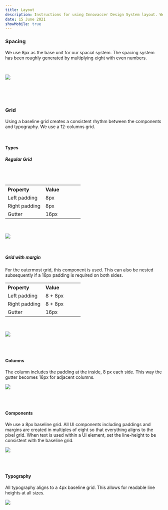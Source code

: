 ```yaml
---
title: Layout
description: Instructions for using Innovaccer Design System layout. We use 8px as the base unit for our spacial system.
date: 15 June 2021
showMobile: true
---
```


### Spacing

We use 8px as the base unit for our spacial system. The spacing system has been roughly generated by multiplying eight with even numbers.

<Message
  appearance='info'
  description='12px is an outlier to the rule. This special padding amount allows for better alignment of stacked items while giving elements enough room to breathe.'
/>

<br />

![](./images/spacing.png)

<br />
<br />
<br />

### Grid

Using a baseline grid creates a consistent rhythm between the components and typography. We use a 12-columns grid.

<br />

#### Types

##### Regular Grid
<br/>
<br/>

<table style="width: 100%">
  <tbody>
    <tr>
      <th style="width:50%; text-align: left;">Property</th>
      <th style="width:50%; text-align: left;">Value</th>
    </tr>
    <tr style="vertical-align: top">
      <td>Left padding</td>
      <td>8px</td>
    </tr>
    <tr style="vertical-align: top">
      <td>Right padding</td>
      <td>
          8px
      </td>
    </tr>
    <tr style="vertical-align: top">
      <td>Gutter</td>
      <td>16px</td>
    </tr>
  </tbody>
</table>


<br />

![](./images/grid-layout.jpeg)

<br />

##### Grid with margin

For the outermost grid, this component is used. This can
also be nested subsequently if a 16px padding is required
on both sides.

<table style="width: 100%">
  <tbody>
    <tr>
      <th style="width:50%; text-align: left;">Property</th>
      <th style="width:50%; text-align: left;">Value</th>
    </tr>
    <tr style="vertical-align: top">
      <td>Left padding</td>
      <td>8 + 8px</td>
    </tr>
    <tr style="vertical-align: top">
      <td>Right padding</td>
      <td>8 + 8px </td>
    </tr>
    <tr style="vertical-align: top">
      <td>Gutter</td>
      <td>16px</td>
    </tr>
  </tbody>
</table>



<br />

![](./images/grid-margin.jpeg)

<br />
<br />

#### Columns

The column includes the padding at the inside, 8 px each side. This way the gutter becomes 16px for adjacent columns.

![](./images/grid-column.jpeg)

<br />
<br />

#### Components

We use a 8px baseline grid. All UI components including paddings and margins are created in multiples of eight so that everything aligns to the pixel grid.
When text is used within a UI element, set the line-height to be consistent with the baseline grid.

![](./images/baseline-grid.png)

<br />
<br />

#### Typography

All typography aligns to a 4px baseline grid. This allows for readable line heights at all sizes.

![](./images/typography.png)
